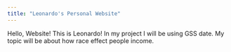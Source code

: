 ```yaml
---
title: "Leonardo's Personal Website"
---
```


Hello, Website! This is Leonardo! In my project I will be using GSS date. My topic will be about how race effect people income.

